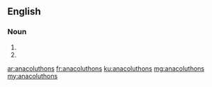 ==English==

===Noun===
{{head|en|noun plural form}}

# {{plural of|anacoluthon|lang=en}}
# {{alternative spelling of|anacolouthons|lang=en}}

[[ar:anacoluthons]]
[[fr:anacoluthons]]
[[ku:anacoluthons]]
[[mg:anacoluthons]]
[[my:anacoluthons]]